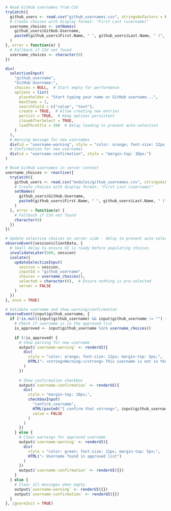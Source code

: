 ```r
# Read GitHub usernames from CSV
tryCatch({
  github_users <- read.csv("github_usernames.csv", stringsAsFactors = FALSE)
  # Create choices with display format: "First Last (username)"
  username_choices <- setNames(
    github_users$GitHub.Username,
    paste0(github_users$First.Name, " ", github_users$Last.Name, " (", github_users$GitHub.Username, ")")
  )
}, error = function(e) {
  # Fallback if CSV not found
  username_choices <- character(0)
})
```

```r
div(
  selectizeInput(
    "github_username", 
    "GitHub Username:", 
    choices = NULL,  # Start empty for performance
    options = list(
      placeholder = "Start typing your name or GitHub username...",
      maxItems = 1,
      searchField = c("value", "text"),
      create = TRUE,  # Allow creating new entries
      persist = TRUE,  # Keep options persistent
      closeAfterSelect = TRUE,
      loadThrottle = 200  # Delay loading to prevent auto-selection
    )
  ),
  # Warning message for new usernames
  div(id = "username-warning", style = "color: orange; font-size: 12px; margin-top: 5px;"),
  # Confirmation for new usernames
  div(id = "username-confirmation", style = "margin-top: 10px;")
)
```

```r
# Read GitHub usernames in server context
username_choices <- reactive({
  tryCatch({
    github_users <- read.csv("modules/github_usernames.csv", stringsAsFactors = FALSE)
    # Create choices with display format: "First Last (username)"
    setNames(
      github_users$GitHub.Username,
      paste0(github_users$First.Name, " ", github_users$Last.Name, " (", github_users$GitHub.Username, ")")
    )
  }, error = function(e) {
    # Fallback if CSV not found
    character(0)
  })
})

# Update selectize choices on server side - delay to prevent auto-selection
observeEvent(session$clientData, {
  # Small delay to ensure UI is ready before populating choices
  invalidateLater(500, session)
  isolate({
    updateSelectizeInput(
      session = session,
      inputId = "github_username",
      choices = username_choices(),
      selected = character(0),  # Ensure nothing is pre-selected
      server = FALSE
    )
  })
}, once = TRUE)

# Validate username and show warning/confirmation
observeEvent(input$github_username, {
  if (!is.null(input$github_username) && input$github_username != "") {
    # Check if username is in the approved list
    is_approved <- input$github_username %in% username_choices()
    
    if (!is_approved) {
      # Show warning for new username
      output$`username-warning` <- renderUI({
        div(
          style = "color: orange; font-size: 12px; margin-top: 5px;",
          HTML("⚠️ <strong>Warning:</strong> This username is not in the approved list. Please confirm it's correct.")
        )
      })
      
      # Show confirmation checkbox
      output$`username-confirmation` <- renderUI({
        div(
          style = "margin-top: 10px;",
          checkboxInput(
            "confirm_username", 
            HTML(paste0("I confirm that <strong>", input$github_username, "</strong> is my correct GitHub username")),
            value = FALSE
          )
        )
      })
    } else {
      # Clear warnings for approved username
      output$`username-warning` <- renderUI({
        div(
          style = "color: green; font-size: 12px; margin-top: 5px;",
          HTML("✓ Username found in approved list")
        )
      })
      output$`username-confirmation` <- renderUI({})
    }
  } else {
    # Clear all messages when empty
    output$`username-warning` <- renderUI({})
    output$`username-confirmation` <- renderUI({})
  }
}, ignoreInit = TRUE)
```